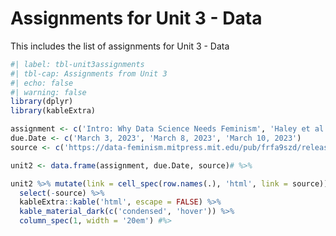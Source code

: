 # Assignments for Unit 3 - Data {#sec-assignment3}

::: {.callout-note appearance="simple"}
This includes the list of assignments for Unit 3 - Data
:::


```r
#| label: tbl-unit3assignments
#| tbl-cap: Assignments from Unit 3
#| echo: false
#| warning: false
library(dplyr)
library(kableExtra)

assignment <- c('Intro: Why Data Science Needs Feminism', 'Haley et al., Historical Redlining and Present Air Pollution in US Cities', 'Self-directed Research on Group Project')
due.Date <- c('March 3, 2023', 'March 8, 2023', 'March 10, 2023')
source <- c('https://data-feminism.mitpress.mit.edu/pub/frfa9szd/release/6', 'https://pubs.acs.org/doi/pdf/10.1021/acs.estlett.1c01012', 'https://www.google.com')

unit2 <- data.frame(assignment, due.Date, source)# %>% 

unit2 %>% mutate(link = cell_spec(row.names(.), 'html', link = source)) %>% 
  select(-source) %>% 
  kableExtra::kable('html', escape = FALSE) %>% 
  kable_material_dark(c('condensed', 'hover')) %>% 
  column_spec(1, width = '20em') #%>

```